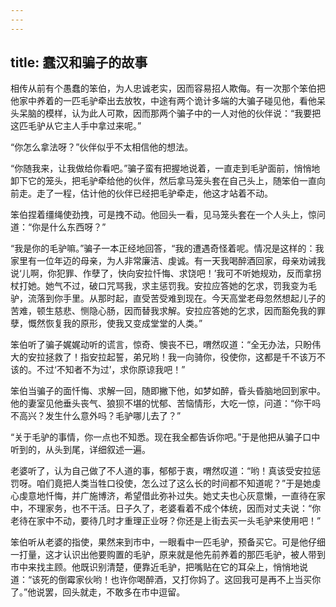 ```yaml
---
---
---
```

title: 蠢汉和骗子的故事
---




相传从前有个愚蠢的笨伯，为人忠诚老实，因而容易招人欺侮。有一次那个笨伯把他家中养着的一匹毛驴牵出去放牧，中途有两个诡计多端的大骗子碰见他，看他呆头呆脑的模样，认为此人可欺，因而那两个骗子中的一人对他的伙伴说：“我要把这匹毛驴从它主人手中拿过来呢。”

“你怎么拿法呀？”伙伴似乎不太相信他的想法。

“你随我来，让我做给你看吧。”骗子蛮有把握地说着，一直走到毛驴面前，悄悄地卸下它的笼头，把毛驴牵给他的伙伴，然后拿马笼头套在自己头上，随笨伯一直向前走。走了一程，估计他的伙伴已经把毛驴牵走，他这才站着不动。

笨伯捏着缰绳使劲拽，可是拽不动。他回头一看，见马笼头套在一个人头上，惊问道：“你是什么东西呀？”

“我是你的毛驴嘛。”骗子一本正经地回答，“我的遭遇奇怪着呢。情况是这样的：我家里有一位年迈的母亲，为人非常廉洁、虔诚。有一天我喝醉酒回家，母亲劝诫我说‘儿啊，你犯罪、作孽了，快向安拉忏悔、求饶吧！’我可不听她规劝，反而拿拐杖打她。她气不过，破口咒骂我，求主惩罚我。安拉应答她的乞求，罚我变为毛驴，流落到你手里。从那时起，直受苦受难到现在。今天高堂老母忽然想起儿子的苦难，顿生慈悲、恻隐心肠，因而替我求解。安拉应答她的乞求，因而豁免我的罪孽，慨然恢复我的原形，使我又变成堂堂的人类。”

笨伯听了骗子娓娓动听的谎言，惊奇、懊丧不已，喟然叹道：“全无办法，只盼伟大的安拉拯救了！指安拉起誓，弟兄哟！我一向骑你，役使你，这都是千不该万不该的。不过‘不知者不为过’，求你原谅我吧！”

笨伯当骗子的面忏悔、求解一回，随即撇下他，如梦如醉，昏头昏脑地回到家中。他的妻室见他垂头丧气、狼狈不堪的忧郁、苦恼情形，大吃一惊，问道：“你干吗不高兴？发生什么意外吗？毛驴哪儿去了？”

“关于毛驴的事情，你一点也不知悉。现在我全都告诉你吧。”于是他把从骗子口中听到的，从头到尾，详细叙述一遍。

老婆听了，认为自己做了不人道的事，郁郁于衷，喟然叹道：“哟！真该受安拉惩罚呀。咱们竟把人类当牲口役使，怎么过了这么长的时间都不知道呢？”于是她虔心虔意地忏悔，并广施博济，希望借此弥补过失。她丈夫也心灰意懒，一直待在家中，不理家务，也不干活。日子久了，老婆看着不成个体统，因而对丈夫说：“你老待在家中不动，要待几时才重理正业呀？你还是上街去买一头毛驴来使用吧！”

笨伯听从老婆的指使，果然来到市中，一眼看中一匹毛驴，预备买它。可是他仔细一打量，这才认识出他要购置的毛驴，原来就是他先前养着的那匹毛驴，被人带到市中来找主顾。他既识别清楚，便靠近毛驴，把嘴贴在它的耳朵上，悄悄地说道：“该死的倒霉家伙哟！也许你喝醉酒，又打你妈了。这回我可是再不上当买你了。”他说罢，回头就走，不敢多在市中逗留。